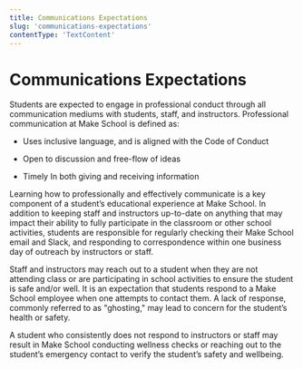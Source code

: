 ```yaml
---
title: Communications Expectations
slug: 'communications-expectations'
contentType: 'TextContent'
---
```


# Communications Expectations

Students are expected to engage in professional conduct through all communication mediums with
students, staff, and instructors. Professional communication at Make School is defined as:

- Uses inclusive language, and is aligned with the Code of Conduct

- Open to discussion and free-flow of ideas

- Timely In both giving and receiving information

Learning how to professionally and effectively communicate is a key component of a student’s
educational experience at Make School. In addition to keeping staff and instructors up-to-date on
anything that may impact their ability to fully participate in the classroom or other school
activities, students are responsible for regularly checking their Make School email and Slack, and
responding to correspondence within one business day of outreach by instructors or staff.

Staff and instructors may reach out to a student when they are not attending class or are
participating in school activities to ensure the student is safe and/or well. It is an expectation
that students respond to a Make School employee when one attempts to contact them. A lack of
response, commonly referred to as "ghosting," may lead to concern for the student’s health or
safety.

A student who consistently does not respond to instructors or staff may result in Make School
conducting wellness checks or reaching out to the student’s emergency contact to verify the
student’s safety and wellbeing.
